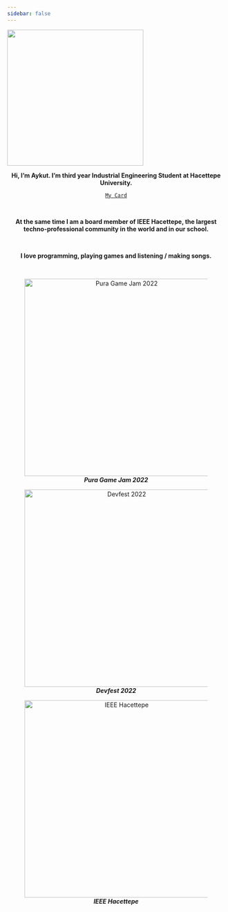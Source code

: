 ```yaml
---
sidebar: false
---
```


![](images/Black%20and%20White%20Simple%20Animated%20Personal%20Name%20Initials%20Logo%20(5)%20(1).gif){fig-align="center" width="315"}

<center>

**Hi, I'm Aykut. I'm third year Industrial Engineering Student at Hacettepe University.**

<center>[`My Card`](https://bento.me/aykutsmsk)</center>

</center>

<br>

<center>**At the same time I am a board member of IEEE Hacettepe, the largest techno-professional community in the world and in our school.**</center>

<br>

<center>**I love programming, playing games and listening / making songs.**</center>

<br>

<center>

![***Pura Game Jam 2022***](images/SAVE_20220621_135902-01.jpg){fig-align="center" width="457"}

</center>

<center>

![***Devfest 2022***](images/IMG_9111.jpg){fig-align="center" width="457"}

</center>

<center>

![***IEEE Hacettepe***](images/Genel%20kurul%205%20(3)-01.jpg){fig-align="center" width="457"}

</center>
